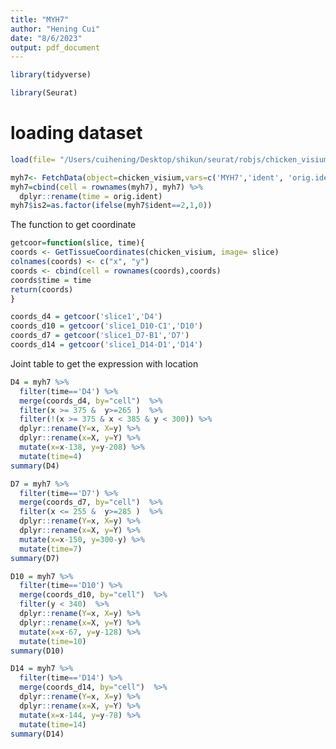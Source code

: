 ```yaml
---
title: "MYH7"
author: "Hening Cui"
date: "8/6/2023"
output: pdf_document
---
```

```r
library(tidyverse)

library(Seurat)
```



# loading dataset
```r
load(file= "/Users/cuihening/Desktop/shikun/seurat/robjs/chicken_visium.4.Robj")
```

```r
myh7<- FetchData(object=chicken_visium,vars=c('MYH7','ident', 'orig.ident')) 
myh7=cbind(cell = rownames(myh7), myh7) %>% 
  dplyr::rename(time = orig.ident) 
myh7$is2=as.factor(ifelse(myh7$ident==2,1,0))
```


The function to get coordinate
```r
getcoor=function(slice, time){
coords <- GetTissueCoordinates(chicken_visium, image= slice)
colnames(coords) <- c("x", "y")
coords <- cbind(cell = rownames(coords),coords)
coords$time = time
return(coords)
}
```


```r
coords_d4 = getcoor('slice1','D4')
coords_d10 = getcoor('slice1_D10-C1','D10')
coords_d7 = getcoor('slice1_D7-B1','D7')
coords_d14 = getcoor('slice1_D14-D1','D14')
```

Joint table to get the expression with location


```r
D4 = myh7 %>% 
  filter(time=='D4') %>% 
  merge(coords_d4, by="cell")  %>% 
  filter(x >= 375 &  y>=265 )  %>% 
  filter(!(x >= 375 & x < 385 & y < 300)) %>% 
  dplyr::rename(Y=x, X=y) %>% 
  dplyr::rename(x=X, y=Y) %>% 
  mutate(x=x-138, y=y-208) %>% 
  mutate(time=4)
summary(D4)
```

```r
D7 = myh7 %>% 
  filter(time=='D7') %>% 
  merge(coords_d7, by="cell")  %>% 
  filter(x <= 255 &  y>=285 )  %>% 
  dplyr::rename(Y=x, X=y) %>% 
  dplyr::rename(x=X, y=Y) %>% 
  mutate(x=x-150, y=300-y) %>% 
  mutate(time=7)
summary(D7)
```

```r
D10 = myh7 %>% 
  filter(time=='D10') %>% 
  merge(coords_d10, by="cell")  %>% 
  filter(y < 340)  %>% 
  dplyr::rename(Y=x, X=y) %>% 
  dplyr::rename(x=X, y=Y) %>% 
  mutate(x=x-67, y=y-128) %>% 
  mutate(time=10)
summary(D10)
```
```r
D14 = myh7 %>% 
  filter(time=='D14') %>% 
  merge(coords_d14, by="cell")  %>% 
  dplyr::rename(Y=x, X=y) %>% 
  dplyr::rename(x=X, y=Y) %>% 
  mutate(x=x-144, y=y-78) %>% 
  mutate(time=14)
summary(D14)
```

